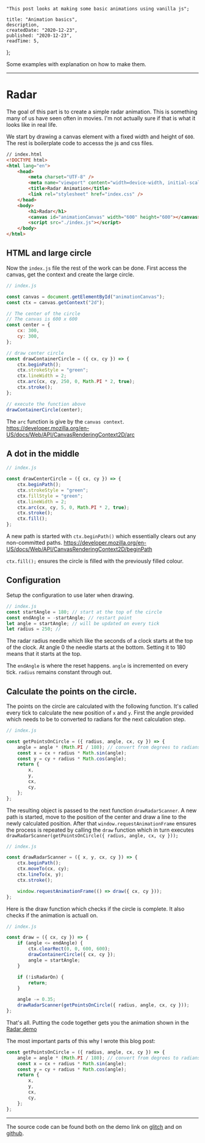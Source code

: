 
    "This post looks at making some basic animations using vanilla js";

    title: "Animation basics",
    description,
    createdDate: "2020-12-23",
    published: "2020-12-23",
    readTime: 5,
};


Some examples with explanation on how to make them.

---

# Radar

The goal of this part is to create a simple radar animation. This is something many of us have seen often in movies. I'm not actually sure if that is what it looks like in real life.

<RadarDemo />

We start by drawing a canvas element with a fixed width and height of `600`. The rest is boilerplate code to accesss the js and css files.

```html
// index.html
<!DOCTYPE html>
<html lang="en">
    <head>
        <meta charset="UTF-8" />
        <meta name="viewport" content="width=device-width, initial-scale=1.0" />
        <title>Radar Animation</title>
        <link rel="stylesheet" href="index.css" />
    </head>
    <body>
        <h1>Radar</h1>
        <canvas id="animationCanvas" width="600" height="600"></canvas>
        <script src="./index.js"></script>
    </body>
</html>
```

## HTML and large circle

Now the `index.js` file the rest of the work can be done. First access the canvas, get the context and create the large circle.

```javascript
// index.js

const canvas = document.getElementById("animationCanvas");
const ctx = canvas.getContext("2d");

// The center of the circle
// The canvas is 600 x 600
const center = {
    cx: 300,
    cy: 300,
};

// draw center circle
const drawContainerCircle = ({ cx, cy }) => {
    ctx.beginPath();
    ctx.strokeStyle = "green";
    ctx.lineWidth = 2;
    ctx.arc(cx, cy, 250, 0, Math.PI * 2, true);
    ctx.stroke();
};

// execute the function above
drawContainerCircle(center);
```

The `arc` function is give by the `canvas context`. https://developer.mozilla.org/en-US/docs/Web/API/CanvasRenderingContext2D/arc

## A dot in the middle

```javascript
// index.js

const drawCenterCircle = ({ cx, cy }) => {
    ctx.beginPath();
    ctx.strokeStyle = "green";
    ctx.fillStyle = "green";
    ctx.lineWidth = 2;
    ctx.arc(cx, cy, 5, 0, Math.PI * 2, true);
    ctx.stroke();
    ctx.fill();
};
```

A new path is started with `ctx.beginPath()` which essentially clears out any non-committed paths. https://developer.mozilla.org/en-US/docs/Web/API/CanvasRenderingContext2D/beginPath

`ctx.fill();` ensures the circle is filled with the previously filled colour.

## Configuration

Setup the configuration to use later when drawing.

```javascript
// index.js
const startAngle = 180; // start at the top of the circle
const endAngle = -startAngle; // restart point
let angle = startAngle; // will be updated on every tick
let radius = 250; //
```

The radar radius needle which like the seconds of a clock starts at the top of the clock.
At angle 0 the needle starts at the bottom. Setting it to 180 means that it starts at the top.

The `endAngle` is where the reset happens.
`angle` is incremented on every tick.
`radius` remains constant through out.

## Calculate the points on the circle.

The points on the circle are calculated with the following function. It's called every tick to calculate the new position of `x` and `y`. First the angle provided which needs to be to converted to radians for the next calculation step.

```javascript
// index.js

const getPointsOnCircle = ({ radius, angle, cx, cy }) => {
    angle = angle * (Math.PI / 180); // convert from degrees to radians
    const x = cx + radius * Math.sin(angle);
    const y = cy + radius * Math.cos(angle);
    return {
        x,
        y,
        cx,
        cy,
    };
};
```

The resulting object is passed to the next function `drawRadarScanner`. A new path is started, move to the position of the center and draw a line to the newly calculated position. After that `window.requestAnimationFrame` ensures the process is repeated by calling the `draw` function which in turn executes `drawRadarScanner(getPointsOnCircle({ radius, angle, cx, cy }));`

```javascript
// index.js

const drawRadarScanner = ({ x, y, cx, cy }) => {
    ctx.beginPath();
    ctx.moveTo(cx, cy);
    ctx.lineTo(x, y);
    ctx.stroke();

    window.requestAnimationFrame(() => draw({ cx, cy }));
};
```

Here is the draw function which checks if the circle is complete. It also checks if the animation is actuall on.

```javascript
// index.js

const draw = ({ cx, cy }) => {
    if (angle <= endAngle) {
        ctx.clearRect(0, 0, 600, 600);
        drawContainerCircle({ cx, cy });
        angle = startAngle;
    }

    if (!isRadarOn) {
        return;
    }

    angle -= 0.35;
    drawRadarScanner(getPointsOnCircle({ radius, angle, cx, cy }));
};
```

That's all. Putting the code together gets you the animation shown in the <a href="https://ebony-shaded-duckling.glitch.me" target="_blank" rel="noopener noreference">Radar demo</a>

The most important parts of this why I wrote this blog post:

```javascript
const getPointsOnCircle = ({ radius, angle, cx, cy }) => {
    angle = angle * (Math.PI / 180); // convert from degrees to radians
    const x = cx + radius * Math.sin(angle);
    const y = cy + radius * Math.cos(angle);
    return {
        x,
        y,
        cx,
        cy,
    };
};
```

---

The source code can be found both on the demo link on <a href="https://ebony-shaded-duckling.glitch.me/" alt="demo on glith">glitch</a> and on <a href="https://github.com/Giwan/demo-radar" alt="project source code">github</a>.
